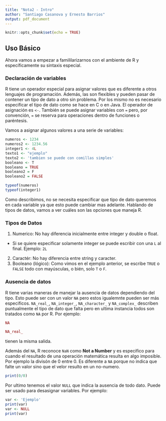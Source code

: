 ```yaml
---
title: "Nota2 - Intro"
author: "Santiago Casanova y Ernesto Barrios"
output: pdf_document
---
```


```r
knitr::opts_chunk$set(echo = TRUE)
```

## Uso Básico

Ahora vamos a empezar a famililarizarnos con el ambiente de R y específicamente su sintaxis especial.

### Declaración de variables

R tiene un operador especial para asignar valores que es diferente a otros lenguajes de programación. Además, las son flexibles y pueden pasar de contener un tipo de dato a otro sin problema. Por los mismo no es necesario especificar el tipo de dato como se hace en C o en Java. El operador de asignación es `<-`. También se puede asignar variables con `=` pero, por convención, `=` se reserva para operaciones dentro de funciones o paréntesis.

Vamos a asignar algunos valores a una serie de variables:

```r
numeros <- 1234
numeros2 <- 1234.56
integer1 <- 4L
texto1 <- "ejemplo"
texto2 <- 'tambien se puede con comillas simples'
booleano <- T
booleano = TRUE
booleano2 = F
booleano2 = FALSE

typeof(numeros)
typeof(integer1)
```

Como describimos, no se necesita especificar que tipo de dato queremos en cada variable ya que esto puede cambiar mas adelante. Hablando de tipos de datos, vamos a ver cuáles son las opciones que maneja R.

### Tipos de Datos

1. Numerico: No hay diferencia inicialmente entre integer y double o float.
  * Si se quiere especificar solamente integer se puede escribir con una `L` al final. Ejemplo: `2L`
2. Caractér: No hay diferencia entre string y caracter.
3. Booleano (lógico): Como vimos en el ejemplo anterior, se escribe `TRUE` o `FALSE` todo con mayúsculas, o bién, solo `T` o `F`.


### Ausencia de datos

R tiene varias maneras de manejar la ausencia de datos dependiendo del tipo. Esto puede ser con un valor `NA` pero estos igualemnte pueden ser más especificos. `NA_real_`, `NA_integer_`, `NA_character_` y `NA_complex_` describen puntualmente el tipo de dato que falta pero en ultima instancia todos son tratados como `NA` por R. Por ejemplo:

```r
NA

NA_real_
```
tienen la misma salida.

Además del `NA`, R reconoce `NaN` como **Not a Number** y es especifico para cuando el resultado de una operación matemática resulta en algo imposible. Por ejemplo la divisón de 0 entre 0. Es diferente a `NA` porque no indica que falte un valor sino que el velor resulto en un no-numero.

```r
print(0/0)
```

Por ultimo tenemos el valor `NULL` que indica la ausencia de todo dato. Puede ser usado para desasignar variables. Por ejemplo:

```r
var <- 'Ejemplo'
print(var)
var <- NULL
print(var)
```
